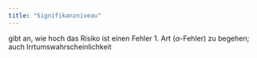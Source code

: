 ```yaml
---
title: "Signifikanzniveau"
---
```


gibt an, wie hoch das Risiko ist einen Fehler 1. Art ($\alpha$-Fehler) zu begehen; auch Irrtumswahrscheinlichkeit


